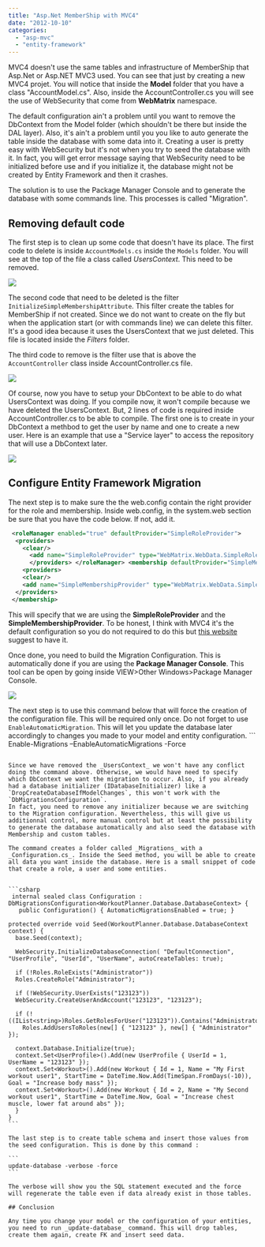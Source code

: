 ```yaml
---
title: "Asp.Net MemberShip with MVC4"
date: "2012-10-10"
categories:
  - "asp-mvc"
  - "entity-framework"
---
```


MVC4 doesn't use the same tables and infrastructure of MemberShip that Asp.Net or Asp.NET MVC3 used. You can see that just by creating a new MVC4 projet. You will notice that inside the **Model** folder that you have a class "AccountModel.cs". Also, inside the AccountController.cs you will see the use of WebSecurity that come from **WebMatrix** namespace.

The default configuration ain't a problem until you want to remove the DbContext from the Model folder (which shouldn't be there but inside the DAL layer). Also, it's ain't a problem until you you like to auto generate the table inside the database with some data into it. Creating a user is pretty easy with WebSecurity but it's not when you try to seed the database with it. In fact, you will get error message saying that WebSecurity need to be initialized before use and if you initialize it, the database might not be created by Entity Framework and then it crashes.

The solution is to use the Package Manager Console and to generate the database with some commands line. This processes is called "Migration".

## Removing default code

The first step is to clean up some code that doesn't have its place. The first code to delete is inside `AccountModels.cs` inside the `Models` folder. You will see at the top of the file a class called _UsersContext_. This need to be removed.

![](images/UsersContext-400x213.png)

The second code that need to be deleted is the filter `InitializeSimpleMembershipAttribute`. This filter create the tables for MemberShip if not created. Since we do not want to create on the fly but when the application start (or with commands line) we can delete this filter. It's a good idea because it uses the UsersContext that we just deleted. This file is located inside the _Filters_ folder.

The third code to remove is the filter use that is above the `AccountController` class inside AccountController.cs file.

![](images/filtertoremove-400x94.png)

Of course, now you have to setup your DbContext to be able to do what UsersContext was doing. If you compile now, it won't compile because we have deleted the UsersContext. But, 2 lines of code is required inside AccountController.cs to be able to compile. The first one is to create in your DbContext a methbod to get the user by name and one to create a new user. Here is an example that use a "Service layer" to access the repository that will use a DbContext later.

![](images/useYourDbContext-400x131.png)

## Configure Entity Framework Migration

The next step is to make sure the the web.config contain the right provider for the role and membership. Inside web.config, in the system.web section be sure that you have the code below. If not, add it.

```xml
 <roleManager enabled="true" defaultProvider="SimpleRoleProvider">
  <providers>
    <clear/>
      <add name="SimpleRoleProvider" type="WebMatrix.WebData.SimpleRoleProvider, WebMatrix.WebData"/>
      </providers> </roleManager> <membership defaultProvider="SimpleMembershipProvider">
    <providers>
    <clear/>
    <add name="SimpleMembershipProvider" type="WebMatrix.WebData.SimpleMembershipProvider, WebMatrix.WebData"/>
  </providers>
 </membership>
```

This will specify that we are using the **SimpleRoleProvider** and the **SimpleMembershipProvider**. To be honest, I think with MVC4 it's the default configuration so you do not required to do this but [this website](http://blog.longle.net/2012/09/25/seeding-users-and-roles-with-mvc4-simplemembershipprovider-simpleroleprovider-ef5-codefirst-and-custom-user-properties/) suggest to have it.

Once done, you need to build the Migration Configuration. This is automatically done if you are using the **Package Manager Console**. This tool can be open by going inside VIEW>Other Windows>Package Manager Console.

![](images/packageConsoleManager-329x400.png)

The next step is to use this command below that will force the creation of the configuration file. This will be required only once. Do not forget to use `EnableAutomaticMigration`. This will let you update the database later accordingly to changes you made to your model and entity configuration. ```
Enable-Migrations –EnableAutomaticMigrations -Force

````

Since we have removed the _UsersContext_ we won't have any conflict doing the command above. Otherwise, we would have need to specify which DbContext we want the migration to occur. Also, if you already had a database initializer (IDatabaseInitializer) like a `DropCreateDatabaseIfModelChanges`, this won't work with the `DbMigrationsConfiguration`. 
In fact, you need to remove any initializer because we are switching to the Migration configuration. Nevertheless, this will give us additionnal control, more manual control but at least the possibility to generate the database automatically and also seed the database with Membership and custom tables.

The command creates a folder called _Migrations_ with a _Configuration.cs_. Inside the Seed method, you will be able to create all data you want inside the database. Here is a small snippet of code that create a role, a user and some entities.


```csharp
 internal sealed class Configuration : DbMigrationsConfiguration<WorkoutPlanner.Database.DatabaseContext> { 
   public Configuration() { AutomaticMigrationsEnabled = true; }

protected override void Seed(WorkoutPlanner.Database.DatabaseContext context) { 
  base.Seed(context);

  WebSecurity.InitializeDatabaseConnection( "DefaultConnection", "UserProfile", "UserId", "UserName", autoCreateTables: true);

  if (!Roles.RoleExists("Administrator")) 
  Roles.CreateRole("Administrator");

  if (!WebSecurity.UserExists("123123")) 
  WebSecurity.CreateUserAndAccount("123123", "123123");

  if (!((IList<string>)Roles.GetRolesForUser("123123")).Contains("Administrator")) 
    Roles.AddUsersToRoles(new[] { "123123" }, new[] { "Administrator" });

  context.Database.Initialize(true); 
  context.Set<UserProfile>().Add(new UserProfile { UserId = 1, UserName = "123123" }); 
  context.Set<Workout>().Add(new Workout { Id = 1, Name = "My First workout user1", StartTime = DateTime.Now.Add(TimeSpan.FromDays(-10)), Goal = "Increase body mass" }); 
  context.Set<Workout>().Add(new Workout { Id = 2, Name = "My Second workout user1", StartTime = DateTime.Now, Goal = "Increase chest muscle, lower fat around abs" }); 
  } 
}
```

The last step is to create table schema and insert those values from the seed configuration. This is done by this command : 

```
update-database -verbose -force
```

The verbose will show you the SQL statement executed and the force will regenerate the table even if data already exist in those tables.

## Conclusion

Any time you change your model or the configuration of your entities, you need to run _update-database_ command. This will drop tables, create them again, create FK and insert seed data.

